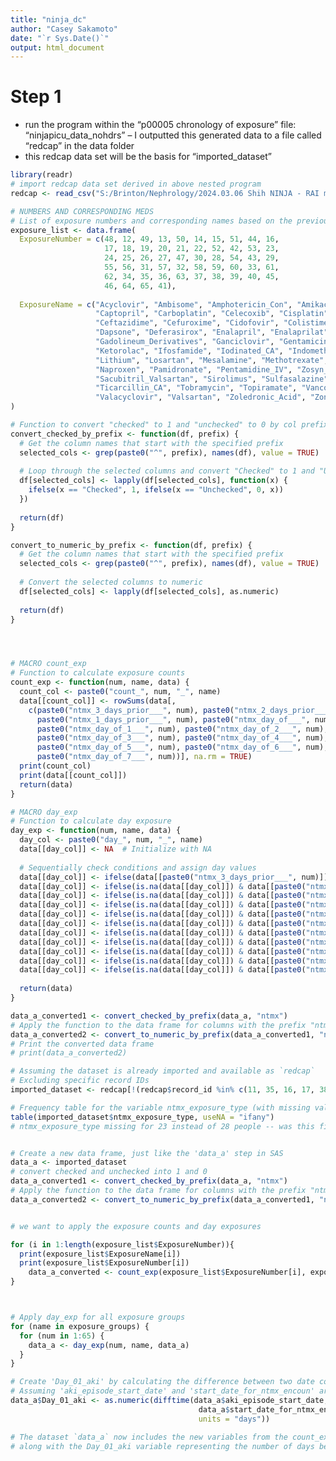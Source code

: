 ```yaml
---
title: "ninja_dc"
author: "Casey Sakamoto"
date: "`r Sys.Date()`"
output: html_document
---
```


# Step 1
- run the program within the "p00005 chronology of exposure" file: "ninjapicu_data_nohdrs" -- I outputted this generated data to a file called "redcap" in the data folder
- this redcap data set will be the basis for "imported_dataset"

```r
library(readr)
# import redcap data set derived in above nested program 
redcap <- read_csv("S:/Brinton/Nephrology/2024.03.06 Shih NINJA - RAI mephrotoxin exposures in ICU and clincal course retrospective cohort/data/redcap.csv")

# NUMBERS AND CORRESPONDING MEDS
# List of exposure numbers and corresponding names based on the previous function calls
exposure_list <- data.frame(
  ExposureNumber = c(48, 12, 49, 13, 50, 14, 15, 51, 44, 16, 
                     17, 18, 19, 20, 21, 22, 52, 42, 53, 23, 
                     24, 25, 26, 27, 47, 30, 28, 54, 43, 29, 
                     55, 56, 31, 57, 32, 58, 59, 60, 33, 61, 
                     62, 34, 35, 36, 63, 37, 38, 39, 40, 45, 
                     46, 64, 65, 41),
  
  ExposureName = c("Acyclovir", "Ambisome", "Amphotericin_Con", "Amikacin", "Aspirin", 
                   "Captopril", "Carboplatin", "Celecoxib", "Cisplatin", "Cefotaxime",
                   "Ceftazidime", "Cefuroxime", "Cidofovir", "Colistimethate", "Cyclosporine", 
                   "Dapsone", "Deferasirox", "Enalapril", "Enalaprilat", "Foscarnet", 
                   "Gadolineum_Derivatives", "Ganciclovir", "Gentamicin", "Ibuprofen", 
                   "Ketorolac", "Ifosfamide", "Iodinated_CA", "Indomethacin", "Lisinopril", 
                   "Lithium", "Losartan", "Mesalamine", "Methotrexate", "Mitomycin", "Nafcillin", 
                   "Naproxen", "Pamidronate", "Pentamidine_IV", "Zosyn_Piperacillin", "Polymyxin_B", 
                   "Sacubitril_Valsartan", "Sirolimus", "Sulfasalazine", "Tacrolimus", "Tenofovir", 
                   "Ticarcillin_CA", "Tobramycin", "Topiramate", "Vancomycin", "Valganciclovir", 
                   "Valacyclovir", "Valsartan", "Zoledronic_Acid", "Zonisamide")
)
```

```r
# Function to convert "checked" to 1 and "unchecked" to 0 by col prefix name
convert_checked_by_prefix <- function(df, prefix) {
  # Get the column names that start with the specified prefix
  selected_cols <- grep(paste0("^", prefix), names(df), value = TRUE)
  
  # Loop through the selected columns and convert "Checked" to 1 and "Unchecked" to 0
  df[selected_cols] <- lapply(df[selected_cols], function(x) {
    ifelse(x == "Checked", 1, ifelse(x == "Unchecked", 0, x))
  })
  
  return(df)
}

convert_to_numeric_by_prefix <- function(df, prefix) {
  # Get the column names that start with the specified prefix
  selected_cols <- grep(paste0("^", prefix), names(df), value = TRUE)
  
  # Convert the selected columns to numeric
  df[selected_cols] <- lapply(df[selected_cols], as.numeric)
  
  return(df)
}




# MACRO count_exp
# Function to calculate exposure counts
count_exp <- function(num, name, data) {
  count_col <- paste0("count_", num, "_", name)
  data[[count_col]] <- rowSums(data[, 
    c(paste0("ntmx_3_days_prior___", num), paste0("ntmx_2_days_prior___", num),
      paste0("ntmx_1_days_prior___", num), paste0("ntmx_day_of___", num),
      paste0("ntmx_day_of_1___", num), paste0("ntmx_day_of_2___", num),
      paste0("ntmx_day_of_3___", num), paste0("ntmx_day_of_4___", num),
      paste0("ntmx_day_of_5___", num), paste0("ntmx_day_of_6___", num),
      paste0("ntmx_day_of_7___", num))], na.rm = TRUE)
  print(count_col)
  print(data[[count_col]])
  return(data)
}

# MACRO day_exp
# Function to calculate day exposure
day_exp <- function(num, name, data) {
  day_col <- paste0("day_", num, "_", name)
  data[[day_col]] <- NA  # Initialize with NA
  
  # Sequentially check conditions and assign day values
  data[[day_col]] <- ifelse(data[[paste0("ntmx_3_days_prior___", num)]] == 1, -3, data[[day_col]])
  data[[day_col]] <- ifelse(is.na(data[[day_col]]) & data[[paste0("ntmx_2_days_prior___", num)]] == 1, -2, data[[day_col]])
  data[[day_col]] <- ifelse(is.na(data[[day_col]]) & data[[paste0("ntmx_1_days_prior___", num)]] == 1, -1, data[[day_col]])
  data[[day_col]] <- ifelse(is.na(data[[day_col]]) & data[[paste0("ntmx_day_of___", num)]] == 1, 0, data[[day_col]])
  data[[day_col]] <- ifelse(is.na(data[[day_col]]) & data[[paste0("ntmx_day_of_1___", num)]] == 1, 1, data[[day_col]])
  data[[day_col]] <- ifelse(is.na(data[[day_col]]) & data[[paste0("ntmx_day_of_2___", num)]] == 1, 2, data[[day_col]])
  data[[day_col]] <- ifelse(is.na(data[[day_col]]) & data[[paste0("ntmx_day_of_3___", num)]] == 1, 3, data[[day_col]])
  data[[day_col]] <- ifelse(is.na(data[[day_col]]) & data[[paste0("ntmx_day_of_4___", num)]] == 1, 4, data[[day_col]])
  data[[day_col]] <- ifelse(is.na(data[[day_col]]) & data[[paste0("ntmx_day_of_5___", num)]] == 1, 5, data[[day_col]])
  data[[day_col]] <- ifelse(is.na(data[[day_col]]) & data[[paste0("ntmx_day_of_6___", num)]] == 1, 6, data[[day_col]])
  data[[day_col]] <- ifelse(is.na(data[[day_col]]) & data[[paste0("ntmx_day_of_7___", num)]] == 1, 7, data[[day_col]])
  
  return(data)
}


```

```r
data_a_converted1 <- convert_checked_by_prefix(data_a, "ntmx")
# Apply the function to the data frame for columns with the prefix "ntmx"
data_a_converted2 <- convert_to_numeric_by_prefix(data_a_converted1, "ntmx")
# Print the converted data frame
# print(data_a_converted2)

```


```r
# Assuming the dataset is already imported and available as `redcap`
# Excluding specific record IDs
imported_dataset <- redcap[!(redcap$record_id %in% c(11, 35, 16, 17, 38, 48, 44, 58, 74, 18, 46, 70, 26)), ]

# Frequency table for the variable ntmx_exposure_type (with missing values included)
table(imported_dataset$ntmx_exposure_type, useNA = "ifany")
# ntmx_exposure_type missing for 23 instead of 28 people -- was this figured out?


# Create a new data frame, just like the 'data_a' step in SAS
data_a <- imported_dataset
# convert checked and unchecked into 1 and 0
data_a_converted1 <- convert_checked_by_prefix(data_a, "ntmx")
# Apply the function to the data frame for columns with the prefix "ntmx"
data_a_converted2 <- convert_to_numeric_by_prefix(data_a_converted1, "ntmx")


# we want to apply the exposure counts and day exposures

for (i in 1:length(exposure_list$ExposureNumber)){
  print(exposure_list$ExposureName[i])
  print(exposure_list$ExposureNumber[i])
    data_a_converted <- count_exp(exposure_list$ExposureNumber[i], exposure_list$ExposureName[i], data_a_converted2)
}



# Apply day_exp for all exposure groups
for (name in exposure_groups) {
  for (num in 1:65) {
    data_a <- day_exp(num, name, data_a)
  }
}

# Create 'Day_01_aki' by calculating the difference between two date columns
# Assuming 'aki_episode_start_date' and 'start_date_for_ntmx_encoun' are in Date format
data_a$Day_01_aki <- as.numeric(difftime(data_a$aki_episode_start_date, 
                                          data_a$start_date_for_ntmx_encoun, 
                                          units = "days"))

# The dataset `data_a` now includes the new variables from the count_exp and day_exp functions,
# along with the Day_01_aki variable representing the number of days between the two dates.



```
